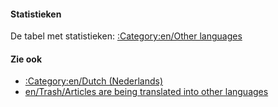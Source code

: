 {{en/Bilingual box| Nl
| Deze pagina biedt een overzicht over de '''artikelen die vertaald worden in het Nederlands''' in OpenTTD Wiki.<br />Artikelen met de template {{en/s|Vertaling/Nl}} of {{en/s|translation}} komen automatisch hier terecht.
| This page provides an index for a wide range of '''articles are being translated into Dutch''' in OpenTTD Wiki.<br/>Articles with {{en/s|Vertaling/Nl}} or {{en/s|translation}} template automatically go here.}}

====Statistieken====
De tabel met statistieken: [[:Category:en/Other languages]]

====Zie ook====
*[[:Category:en/Dutch (Nederlands)]]
*[[en/Trash/Articles are being translated into other languages]]